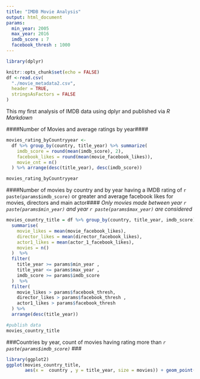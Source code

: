 ```yaml
---
title: "IMDB Movie Analysis"
output: html_document
params:
  min_year: 2005
  max_year: 2016
  imdb_score : 7
  facebook_thresh : 1000
---
```


```r
library(dplyr)

knitr::opts_chunk$set(echo = FALSE)
df <-read.csv(
  "./movie_metadata2.csv",
  header = TRUE,
  stringsAsFactors = FALSE
)

```


This my first analysis of IMDB data using dplyr and published via _R Markdown_

####Number of Movies and average ratings by year####
```r
movies_rating_byCountryyear <-
  df %>% group_by(country, title_year) %>% summarize(
    imdb_score = round(mean(imdb_score), 2),
    facebook_likes = round(mean(movie_facebook_likes)),
    movie_cnt = n()
  ) %>% arrange(desc(title_year), desc(imdb_score))

movies_rating_byCountryyear
```

####Number of movies by country and by year having a IMDB rating of `r paste(params$imdb_score)` or greater and average facebook likes for movies, directors and main actor####
_Only movies made between year `r paste(params$min_year)` and year `r paste(params$max_year)` are considered_

```r
movies_country_title = df %>% group_by(country, title_year, imdb_score)  %>%
  summarise(
    movie_likes = mean(movie_facebook_likes),
    director_likes = mean(director_facebook_likes),
    actor1_likes = mean(actor_1_facebook_likes),
    movies = n()
  )  %>%
  filter(
    title_year >= params$min_year ,
    title_year <= params$max_year ,
    imdb_score >= params$imdb_score
  )  %>%
  filter(
    movie_likes > params$facebook_thresh,
    director_likes > params$facebook_thresh ,
    actor1_likes > params$facebook_thresh
  ) %>%
  arrange(desc(title_year))

#publish data
movies_country_title
```

###Countries by year, count of movies having rating more than _`r paste(params$imdb_score)`_ ###
```r
library(ggplot2)
ggplot(movies_country_title,
       aes(x =  country , y = title_year, size = movies)) + geom_point()
```